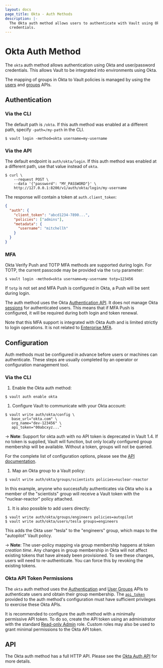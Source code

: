 ```yaml
---
layout: docs
page_title: Okta - Auth Methods
description: |-
  The Okta auth method allows users to authenticate with Vault using Okta
  credentials.
---
```


# Okta Auth Method

The `okta` auth method allows authentication using Okta and user/password
credentials. This allows Vault to be integrated into environments using Okta.

The mapping of groups in Okta to Vault policies is managed by using the
[users](/api-docs/auth/okta#register-user) and [groups](/api-docs/auth/okta#register-group)
APIs.

## Authentication

### Via the CLI

The default path is `/okta`. If this auth method was enabled at a different
path, specify `-path=/my-path` in the CLI.

```shell-session
$ vault login -method=okta username=my-username
```

### Via the API

The default endpoint is `auth/okta/login`. If this auth method was enabled
at a different path, use that value instead of `okta`.

```shell-session
$ curl \
    --request POST \
    --data '{"password": "MY_PASSWORD"}' \
    http://127.0.0.1:8200/v1/auth/okta/login/my-username
```

The response will contain a token at `auth.client_token`:

```json
{
  "auth": {
    "client_token": "abcd1234-7890...",
    "policies": ["admins"],
    "metadata": {
      "username": "mitchellh"
    }
  }
}
```

### MFA

Okta Verify Push and TOTP MFA methods are supported during login. For TOTP, the current
passcode may be provided via the `totp` parameter:

```shell-session
$ vault login -method=okta username=my-username totp=123456
```

If `totp` is not set and MFA Push is configured in Okta, a Push will be sent during login.

The auth method uses the Okta [Authentication API](https://developer.okta.com/docs/reference/api/authn/).
It does not manage Okta [sessions](https://developer.okta.com/docs/reference/api/sessions/) for authenticated
users. This means that if MFA Push is configured, it will be required during both login and token renewal.

Note that this MFA support is integrated with Okta Auth and is limited strictly to login
operations. It is not related to [Enterprise MFA](https://www.vaultproject.io/docs/enterprise/mfa).

## Configuration

Auth methods must be configured in advance before users or machines can
authenticate. These steps are usually completed by an operator or configuration
management tool.

### Via the CLI

1. Enable the Okta auth method:

  ```shell-session
  $ vault auth enable okta
  ```

1. Configure Vault to communicate with your Okta account:

  ```shell-session
  $ vault write auth/okta/config \
     base_url="okta.com" \
     org_name="dev-123456" \
     api_token="00abcxyz..."
  ```

  -> **Note**: Support for okta auth with no API token is deprecated in Vault 1.4.
  If no token is supplied, Vault will function, but only locally configured
  group membership will be available. Without a token, groups will not be
  queried.

  For the complete list of configuration options, please see the
  [API documentation](/api-docs/auth/okta).

1. Map an Okta group to a Vault policy:

  ```shell-session
  $ vault write auth/okta/groups/scientists policies=nuclear-reactor
  ```

  In this example, anyone who successfully authenticates via Okta who is a
  member of the "scientists" group will receive a Vault token with the
  "nuclear-reactor" policy attached.

1. It is also possible to add users directly:

  ```shell-session
  $ vault write auth/okta/groups/engineers policies=autopilot
  $ vault write auth/okta/users/tesla groups=engineers
  ```

  This adds the Okta user "tesla" to the "engineers" group, which maps to
  the "autopilot" Vault policy.

  -> **Note**: The user-policy mapping via group membership happens at token _creation
  time_. Any changes in group membership in Okta will not affect existing
  tokens that have already been provisioned. To see these changes, users
  will need to re-authenticate. You can force this by revoking the
  existing tokens.

### Okta API Token Permissions

The `okta` auth method uses the [Authentication](https://developer.okta.com/docs/reference/api/authn/)
and [User Groups](https://developer.okta.com/docs/reference/api/users/#get-user-s-groups)
APIs to authenticate users and obtain their group membership. The [`api_token`](/api-docs/auth/okta#api_token)
provided to the auth method's configuration must have sufficient privileges to exercise
these Okta APIs.

It is recommended to configure the auth method with a minimally permissive API token.
To do so, create the API token using an administrator with the standard
[Read-only Admin](https://help.okta.com/en/prod/Content/Topics/Security/administrators-read-only-admin.htm)
role. Custom roles may also be used to grant minimal permissions to the Okta API token.

## API

The Okta auth method has a full HTTP API. Please see the
[Okta Auth API](/api-docs/auth/okta) for more details.
